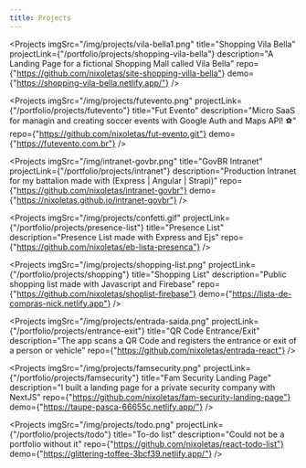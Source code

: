 ```yaml
---
title: Projects
---
```



<Projects
  imgSrc="/img/projects/vila-bella1.png"
  title="Shopping Vila Bella"
  projectLink={"/portfolio/projects/shopping-vila-bella"}
  description="A Landing Page for a fictional Shopping Mall called Vila Bella"
  repo={"https://github.com/nixoletas/site-shopping-villa-bella"}
  demo={"https://shopping-vila-bella.netlify.app/"}
/>

<Projects
  imgSrc="/img/projects/futevento.png"
  projectLink={"/portfolio/projects/futevento"}
  title="Fut Evento"
  description="Micro SaaS for managin and creating soccer events with Google Auth and Maps API! ⚽"
  repo={"https://github.com/nixoletas/fut-evento.git"}
  demo={"https://futevento.com.br"}
/>

<Projects
  imgSrc="/img/intranet-govbr.png"
  title="GovBR Intranet"
  projectLink={"/portfolio/projects/intranet"}
  description="Production Intranet for my battalion made with (Express | Angular | Strapi)"
  repo={"https://github.com/nixoletas/intranet-govbr"}
  demo={"https://nixoletas.github.io/intranet-govbr"}
/>

<Projects
  imgSrc="/img/projects/confetti.gif"
  projectLink={"/portfolio/projects/presence-list"}
  title="Presence List"
  description="Presence List made with Express and Ejs"
  repo={"https://github.com/nixoletas/eb-lista-presenca"}
/>

<Projects
  imgSrc="/img/projects/shopping-list.png"
  projectLink={"/portfolio/projects/shopping"}
  title="Shopping List"
  description="Public shopping list made with Javascript and Firebase"
  repo={"https://github.com/nixoletas/shoplist-firebase"}
  demo={"https://lista-de-compras-nick.netlify.app"}
/>

<Projects
  imgSrc="/img/projects/entrada-saida.png"
  projectLink={"/portfolio/projects/entrance-exit"}
  title="QR Code Entrance/Exit"
  description="The app scans a QR Code and registers the entrance or exit of a person or vehicle"
  repo={"https://github.com/nixoletas/entrada-react"}
/>

<Projects
  imgSrc="/img/projects/famsecurity.png"
  projectLink={"/portfolio/projects/famsecurity"}
  title="Fam Security Landing Page"
  description="I built a landing page for a private security company with NextJS"
  repo={"https://github.com/nixoletas/fam-security-landing-page"}
  demo={"https://taupe-pasca-66655c.netlify.app/"}
/>

<Projects
  imgSrc="/img/projects/todo.png"
  projectLink={"/portfolio/projects/todo"}
  title="To-do list"
  description="Could not be a portfolio without it"
  repo={"https://github.com/nixoletas/react-todo-list"}
  demo={"https://glittering-toffee-3bcf39.netlify.app/"}
/>
